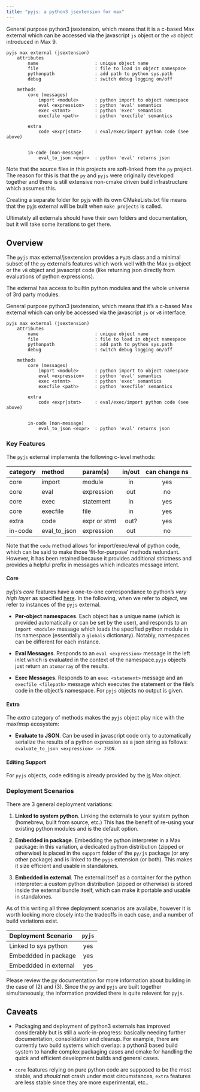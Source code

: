 ```yaml
---
title: "pyjs: a python3 jsextension for max"
---
```


General purpose python3 jsextension, which means that it is a c-based Max external which can be accessed via the javascript `js` object or the `v8` object introduced in Max 9.

```text
pyjs max external (jsextension)
    attributes
        name                     : unique object name
        file                     : file to load in object namespace
        pythonpath               : add path to python sys.path
        debug                    : switch debug logging on/off
    
    methods 
        core (messages)
            import <module>      : python import to object namespace
            eval <expression>    : python 'eval' semantics
            exec <stmnt>         : python 'exec' semantics
            execfile <path>      : python 'execfile' semantics
        
        extra
            code <expr|stmt>     : eval/exec/import python code (see above)
            

        in-code (non-message)
            eval_to_json <expr>  : python 'eval' returns json

```

Note that the source files in this projects are soft-linked from the `py` project. The reason for this is that the `py` and `pyjs` were originally developed together and there is still extensive non-cmake driven build infrastructure which assumes this.

Creating a separate folder for pyjs with its own CMakeLists.txt file means that the pyjs external will be built when `make projects` is called.

Ultimately all externals should have their own folders and documentation, but it will take some iterations to get there.

## Overview

The `pyjs` max external/jsextension provides a `PyJS` class and a minimal subset of the `py` external's features which work well with the Max `js` object or the `v8` object and javascript code (like returning json directly from evaluations of python expressions).

The external has access to builtin python modules and the whole universe of 3rd party modules.

General purpose python3 jsextension, which means that it's a c-based Max external which can only be accessed via the javascript `js` or `v8` interface.

```text
pyjs max external (jsextension)
    attributes
        name                     : unique object name
        file                     : file to load in object namespace
        pythonpath               : add path to python sys.path
        debug                    : switch debug logging on/off
    
    methods 
        core (messages)
            import <module>      : python import to object namespace
            eval <expression>    : python 'eval' semantics
            exec <stmnt>         : python 'exec' semantics
            execfile <path>      : python 'execfile' semantics
        
        extra
            code <expr|stmt>     : eval/exec/import python code (see above)
            

        in-code (non-message)
            eval_to_json <expr>  : python 'eval' returns json

```

### Key Features

The `pyjs` external implements the following c-level methods:

category | method       | param(s)      | in/out | can change ns
:------- | :----------- | :------------ | :----: | :------------:
core     | import       | module        | in     | yes
core     | eval         | expression    | out    | no
core     | exec         | statement     | in     | yes
core     | execfile     | file          | in     | yes
extra    | code         | expr or stmt  | out?   | yes
in-code  | eval_to_json | expression    | out    | no

Note that the `code` method allows for import/exec/eval of python code, which can be said to make those 'fit-for-purpose' methods redundant. However, it has been retained because it provides additional strictness and provides a helpful prefix in messages which indicates message intent.

#### Core

py/js's *core* features have a one-to-one correspondance to python's *very high layer* as specified [here](https://docs.python.org/3/c-api/veryhigh.html). In the following, when we refer to *object*, we refer to instances of the `pyjs` external.

- **Per-object namespaces**. Each object has a unique name (which is provided automatically or can be set by the user), and responds to an `import <module>` message which loads the specified python module in its namespace (essentially a `globals` dictionary). Notably, namespaces can be different for each instance.

- **Eval Messages**. Responds to an `eval <expression>` message in the left inlet which is evaluated in the context of the namespace.`pyjs` objects just return an `atomarray` of the results.

- **Exec Messages**. Responds to an `exec <statement>` message and an `execfile <filepath>` message which executes the statement or the file's code in the object's namespace. For `pyjs` objects no output is given.

#### Extra

The *extra* category of methods  makes the `pyjs` object play nice with the max/msp ecosystem:

- **Evaluate to JSON**. Can be used in javascript code only to automatically serialize the results of a python expression as a json string as follows: `evaluate_to_json <expression> -> JSON`.

#### Editing Support

For `pyjs` objects, code editing is already provided by the [js](https://docs.cycling74.com/max8/refpages/js) Max object.

### Deployment Scenarios

There are 3 general deployment variations:

1. **Linked to system python**. Linking the externals to your system python (homebrew, built from source, etc.) This has the benefit of re-using your existing python modules and is the default option.

2. **Embedded in package**. Embedding the python interpreter in a Max package: in this variation, a dedicated python distribution (zipped or otherwise) is placed in the `support` folder of the `py/js` package (or any other package) and is linked to the `pyjs` extension (or both). This makes it size efficient and usable in standalones.

3. **Embedded in external**. The external itself as a container for the python interpreter: a custom python distribution (zipped or otherwise) is stored inside the external bundle itself, which can make it portable and usable in standalones.

As of this writing all three deployment scenarios are availabe, however it is worth looking more closely into the tradeoffs in each case, and a number of build variations exist.

Deployment Scenario    | `pyjs`
:--------------------- | :--------:
Linked to sys python   | yes
Embeddded in package   | yes
Embeddded in external  | yes


Please review the [py](https://github.com/shakfu/py-js/tree/main/source/projects/py) documentation for more information about building in the case of (2) and (3). Since the `py` and `pyjs` are built together simultaneously, the information provided there is quite relevent for `pyjs`.

## Caveats

- Packaging and deployment of python3 externals has improved considerably but is still a work-in-progress: basically needing further documentation, consolidation and cleanup. For example, there are currently two build systems which overlap: a python3 based build system to handle complex packaging cases and cmake for handling the quick and efficient development builds and general cases.

- `core` features relying on pure python code are supposed to be the most stable, and *should* not crash under most circumstances, `extra` features are less stable since they are more experimental, etc..
